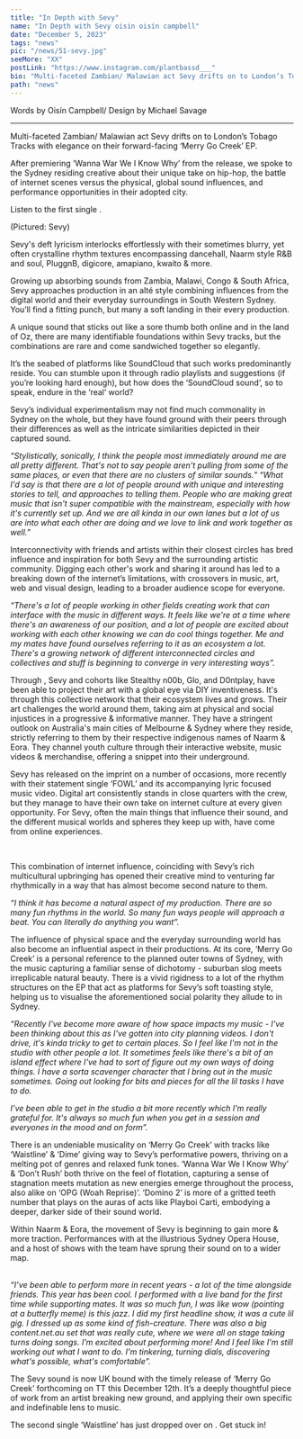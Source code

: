 ---
title: "In Depth with Sevy"
name: "In Depth with Sevy oisin oisín campbell"
date: "December 5, 2023"
tags: "news"
pic: "/news/51-sevy.jpg"
seeMore: "XX"
postLink: "https://www.instagram.com/plantbassd___"
bio: "Multi-faceted Zambian/ Malawian act Sevy drifts on to London’s Tobago Tracks with elegance on their forward-facing ‘Merry Go Creek’ EP."
path: "news"
---

<p className="smallText">Words by Oisín Campbell/ Design by Michael Savage</p>

<hr />

Multi-faceted Zambian/ Malawian act Sevy drifts on to London’s Tobago Tracks with elegance on their forward-facing ‘Merry Go Creek’ EP.

After premiering ‘Wanna War We I Know Why’ from the release, we spoke to the Sydney residing creative about their unique take on hip-hop, the battle of internet scenes versus the physical, global sound influences, and performance opportunities in their adopted city.

Listen to the first single <HoverLink url="https://soundcloud.com/plantbassddjs/premiere-sevy-wanna-war-we-i-know-why-tt" name="here" external />.

<Picture src="/news/51-sevy-sitting.png" alt="Pictured: Sevy" size={1200} withSubtitle />
<p className="smallText">(Pictured: Sevy)</p>

Sevy's deft lyricism interlocks effortlessly with their sometimes blurry, yet often crystalline rhythm textures encompassing dancehall, Naarm style R&B and soul, PluggnB, digicore, amapiano, kwaito & more.

Growing up absorbing sounds from Zambia, Malawi, Congo & South Africa, Sevy approaches production in an alté style combining influences from the digital world and their everyday surroundings in South Western Sydney. You’ll find a fitting punch, but many a soft landing in their every production.

A unique sound that sticks out like a sore thumb both online and in the land of Oz, there are many identifiable foundations within Sevy tracks, but the combinations are rare and come sandwiched together so elegantly.

It’s the seabed of platforms like SoundCloud that such works predominantly reside. You can stumble upon it through radio playlists and suggestions (if you’re looking hard enough), but how does the ‘SoundCloud sound’, so to speak, endure in the ‘real’ world?

Sevy’s individual experimentalism may not find much commonality in Sydney on the whole, but they have found ground with their peers through their differences as well as the intricate similarities depicted in their captured sound.

<i>
  “Stylistically, sonically, I think the people most immediately around me are all pretty different.
  That's not to say people aren't pulling from some of the same places, or even that there are no
  clusters of similar sounds.”
</i>

<i>
  “What I'd say is that there are a lot of people around with unique and interesting stories to
  tell, and approaches to telling them. People who are making great music that isn't super
  compatible with the mainstream, especially with how it's currently set up. And we are all kinda in
  our own lanes but a lot of us are into what each other are doing and we love to link and work
  together as well.”
</i>

<Picture src="/news/51-sevy-leaning.png" alt="Sevy leaning" size={1200} />

Interconnectivity with friends and artists within their closest circles has bred influence and inspiration for both Sevy and the surrounding artistic community. Digging each other's work and sharing it around has led to a breaking down of the internet’s limitations, with crossovers in music, art, web and visual design, leading to a broader audience scope for everyone.

<i>
  “There's a lot of people working in other fields creating work that can interface with the music
  in different ways. It feels like we're at a time where there's an awareness of our position, and a
  lot of people are excited about working with each other knowing we can do cool things together. Me
  and my mates have found ourselves referring to it as an ecosystem a lot. There's a growing network
  of different interconnected circles and collectives and stuff is beginning to converge in very
  interesting ways”.
</i>

Through <HoverLink url="https://content.net.au/" name="CONTENT.NET.AU" external />, Sevy and cohorts like Stealthy n00b, Glo, and D0ntplay, have been able to project their art with a global eye via DIY inventiveness. It's through this collective network that their ecosystem lives and grows. Their art challenges the world around them, taking aim at physical and social injustices in a progressive & informative manner. They have a stringent outlook on Australia's main cities of Melbourne & Sydney where they reside, strictly referring to them by their respective indigenous names of Naarm & Eora. They channel youth culture through their interactive website, music videos & merchandise, offering a snippet into their underground.

<Picture src="/news/51-content.png" alt="Content NET AU cover" size={1200} />

Sevy has released on the imprint on a number of occasions, more recently with their statement single ‘FOWL’ and its accompanying lyric focused music video. Digital art consistently stands in close quarters with the crew, but they manage to have their own take on internet culture at every given opportunity. For Sevy, often the main things that influence their sound, and the different musical worlds and spheres they keep up with, have come from online experiences.

<YouTube url="https://www.youtube.com/watch?v=apMEERSJjf0" height="500px" />
<br />

This combination of internet influence, coinciding with Sevy’s rich multicultural upbringing has opened their creative mind to venturing far rhythmically in a way that has almost become second nature to them.

<i>
  “I think it has become a natural aspect of my production. There are so many fun rhythms in the
  world. So many fun ways people will approach a beat. You can literally do anything you want”.
</i>

The influence of physical space and the everyday surrounding world has also become an influential aspect in their productions. At its core, ‘Merry Go Creek’ is a personal reference to the planned outer towns of Sydney, with the music capturing a familiar sense of dichotomy - suburban slog meets irreplicable natural beauty. There is a vivid rigidness to a lot of the rhythm structures on the EP that act as platforms for Sevy’s soft toasting style, helping us to visualise the aforementioned social polarity they allude to in Sydney.

<i>
  “Recently I've become more aware of how space impacts my music - I've been thinking about this as
  I've gotten into city planning videos. I don't drive, it's kinda tricky to get to certain places.
  So I feel like I'm not in the studio with other people a lot. It sometimes feels like there's a
  bit of an island effect where I've had to sort of figure out my own ways of doing things. I have a
  sorta scavenger character that I bring out in the music sometimes. Going out looking for bits and
  pieces for all the lil tasks I have to do.

I’ve been able to get in the studio a bit more recently which I'm really grateful for. It's always so
much fun when you get in a session and everyones in the mood and on form”.

</i>

There is an undeniable musicality on ‘Merry Go Creek’ with tracks like ‘Waistline’ & ‘Dime’ giving way to Sevy’s performative powers, thriving on a melting pot of genres and relaxed funk tones. ‘Wanna War We I Know Why’ & ‘Don’t Rush’ both thrive on the feel of flotation, capturing a sense of stagnation meets mutation as new energies emerge throughout the process, also alike on ‘OPG (Woah Reprise)’. ‘Domino 2’ is more of a gritted teeth number that plays on the auras of acts like Playboi Carti, embodying a deeper, darker side of their sound world.

Within Naarm & Eora, the movement of Sevy is beginning to gain more & more traction. Performances with <HoverLink url="https://trackwork.bandcamp.com/" name="TRACKWORK" external /> at the illustrious Sydney Opera House, and a host of shows with the <HoverLink url="https://content.net.au/" name="CONTENT.NET.AU" external /> team have sprung their sound on to a wider map.

<YouTube url="https://www.youtube.com/watch?v=PDTJikhwubg&t=9s" height="500px" />
<br />

<i>
  “I’ve been able to perform more in recent years - a lot of the time alongside friends. This year
  has been cool. I performed with a live band for the first time while supporting mates. It was so
  much fun, I was like wow (pointing at a butterfly meme) is this jazz. I did my first headline
  show, it was a cute lil gig. I dressed up as some kind of fish-creature. There was also a big
  content.net.au set that was really cute, where we were all on stage taking turns doing songs. I’m
  excited about performing more! And I feel like I'm still working out what I want to do. I'm
  tinkering, turning dials, discovering what's possible, what's comfortable”.
</i>

The Sevy sound is now UK bound with the timely release of ‘Merry Go Creek’ forthcoming on TT this December 12th. It’s a deeply thoughtful piece of work from an artist breaking new ground, and applying their own specific and indefinable lens to music.

The second single ‘Waistline’ has just dropped over on <HoverLink url="https://soundcloud.com/offline-meeting-point" name="offline meeting point" external />. Get stuck in!
